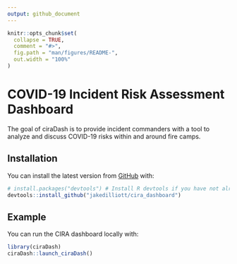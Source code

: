 ```yaml
---
output: github_document
---
```


<!-- README.md is generated from README.Rmd. Please edit that file -->

```r
knitr::opts_chunk$set(
  collapse = TRUE,
  comment = "#>",
  fig.path = "man/figures/README-",
  out.width = "100%"
)
```

# COVID-19 Incident Risk Assessment Dashboard

<!-- badges: start -->
<!-- badges: end -->

The goal of ciraDash is to provide incident commanders with a tool to analyze and discuss
COVID-19 risks within and around fire camps.

## Installation

You can install the latest version from [GitHub](https://github.com/) with:

``` r
# install.packages("devtools") # Install R devtools if you have not already
devtools::install_github("jakedilliott/cira_dashboard")
```
## Example

You can run the CIRA dashboard locally with:

```r
library(ciraDash)
ciraDash::launch_ciraDash()
```
